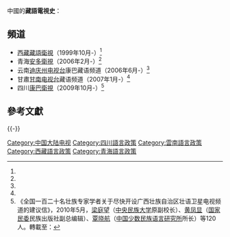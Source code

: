 {{Chinese languages in society}}
中國的'''藏語電視史'''：

==頻道==
*[[西藏藏語衛視|西藏藏語衛視]]（1999年10月-）<ref name="全国120"/>
*青海[[安多衛視|安多衛視]]（2006年2月-）<ref name="全国120"/>
*云南[[迪庆州电视台|迪庆州电视台]]康巴藏语频道（2006年6月-）<ref name="全国120"/>
*甘肅[[甘南电视台|甘南电视台]]藏语频道（2007年1月-）<ref name="全国120"/>
*四川[[康巴衛視|康巴衛視]]（2009年10月-）<ref name="全国120">《全国一百二十名壮族专家学者关于尽快开设广西壮族自治区壮语卫星电视频道的建议信》，2010年5月，[[梁庭望|梁庭望]]（[[中央民族大学|中央民族大学]]原副校长）、[[黄凤显|黄凤显]]（[[国家民委|国家民委]]民族出版社副总编辑）、[[覃晓航|覃晓航]]（[[中国少数民族语言研究所|中国少数民族语言研究所]]所长）等120人。轉載至：{{cite news|title=全国一百二十名壮族专家学者致信温家宝总理要求尽快开设广西壮族自治区壮语卫视|newspaper=杨树喆的博客|date=2010-12-06|author=|url=https://www.chinesefolklore.org.cn/blog/?uid-61-action-viewspace-itemid-19786|archiveurl=https://web.archive.org/web/20201029122647/https://www.chinesefolklore.org.cn/blog/?uid-61-action-viewspace-itemid-19786|archivedate=2020-10-29|accessdate=2020-10-29|dead-url=no}}</ref>

==參考文獻==
{{reflist}}
{{-}}
{{中华人民共和国广播电视网络|state=collapsed}}
[[Category:中国大陆电视|Category:中国大陆电视]]
[[Category:四川語言政策|Category:四川語言政策]]

[[Category:雲南語言政策|Category:雲南語言政策]]

[[Category:西藏語言政策|Category:西藏語言政策]]

[[Category:青海語言政策|Category:青海語言政策]]
